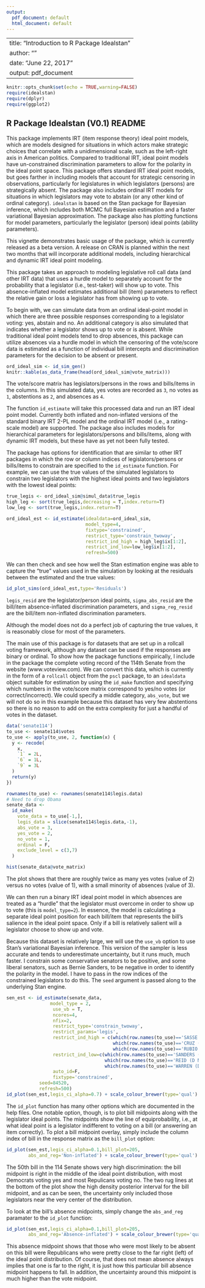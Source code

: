 ```yaml
---
output:
  pdf_document: default
  html_document: default
---
```

---
title: "Introduction to R Package Idealstan"
author: ""
date: "June 22, 2017"
output: pdf_document
---

```r
knitr::opts_chunk$set(echo = TRUE,warning=FALSE)
require(idealstan)
require(dplyr)
require(ggplot2)
```

## R Package Idealstan (V0.1) README

This package implements IRT (item response theory) ideal point models, which are models designed for situations in which actors make strategic choices that correlate with a unidimensional scale, such as the left-right axis in American politics. Compared to traditional IRT, ideal point models have un-constrained discrimination parameters to allow for the polarity in the ideal point space. This package offers standard IRT ideal point models, but goes farther in including models that account for strategic censoring in observations, particularly for legislatures in which legislators (persons) are strategically absent. The package also includes ordinal IRT models for situations in which legislators may vote to abstain (or any other kind of ordinal category). `idealstan` is based on the Stan package for Bayesian inference, which includes both MCMC full Bayesian estimation and a faster variational Bayesian approximation. The package also has plotting functions for model parameters, particularly the legislator (person) ideal points (ability parameters).

This vignette demonstrates basic usage of the package, which is currently released as a beta version. A release on CRAN is planned within the next two months that will incorporate additional models, including hierarchical and dynamic IRT ideal point modeling.

This package takes an approach to modeling legislative roll call data (and other IRT data) that uses a hurdle model to separately account for the probability that a legislator (i.e., test-taker) will show up to vote. This absence-inflated model estimates additional bill (item) parameters to reflect the relative gain or loss a legislator has from showing up to vote. 

To begin with, we can simulate data from an ordinal ideal-point model in which there are three possible responses corresponding to a legislator voting: yes, abstain and no. An additional category is also simulated that indicates whether a legislator shows up to vote or is absent. While traditional ideal point models tend to drop absences, this package can utilize absences via a hurdle model in which the censoring of the vote/score data is estimated as a function of individual bill intercepts and discrimination parameters for the decision to be absent or present.

```r

ord_ideal_sim <- id_sim_gen()
knitr::kable(as_data_frame(head(ord_ideal_sim@vote_matrix)))
```

The vote/score matrix has legislators/persons in the rows and bills/items in the columns. In this simulated data, yes votes are recorded as `3`, no votes as `1`, abstentions as `2`, and absences as `4`. 

The function `id_estimate` will take this processed data and run an IRT ideal point model. Currently both inflated and non-inflated versions of the standard binary IRT 2-PL model and the ordinal IRT model (i.e., a rating-scale model) are supported. The package also includes models for hierarchical parameters for legislators/persons and bills/items, along with dynamic IRT models, but these have as yet not been fully tested.

The package has options for identification that are similar to other IRT packages in which the row or column indices of legislators/persons or bills/items to constrain are specified to the `id_estimate` function. For example, we can use the true values of the simulated legislators to constrain two legislators with the highest ideal points and two legislators with the lowest ideal points:

```r
true_legis <- ord_ideal_sim@simul_data$true_legis
high_leg <- sort(true_legis,decreasing = T,index.return=T)
low_leg <- sort(true_legis,index.return=T)

ord_ideal_est <- id_estimate(idealdata=ord_ideal_sim,
                             model_type=4,
                             fixtype='constrained',
                             restrict_type='constrain_twoway',
                             restrict_ind_high = high_leg$ix[1:2],
                             restrict_ind_low=low_leg$ix[1:2],
                             refresh=500)
```

We can then check and see how well the Stan estimation engine was able to capture the "true" values used in the simulation by looking at the residuals between the estimated and the true values:

```r
id_plot_sims(ord_ideal_est,type='Residuals')
```

`legis_resid` are the legislator/person ideal points, `sigma_abs_resid` are the bill/item absence-inflated discrimination parameters, and `sigma_reg_resid` are the bill/item non-inflated discrimination parameters.

Although the model does not do a perfect job of capturing the true values, it is reasonably close for most of the parameters.

The main use of this package is for datasets that are set up in a rollcall voting framework, although any dataset can be used if the responses are binary or ordinal. To show how the package functions empirically, I include in the package the complete voting record of the 114th Senate from the website (www.voteview.com). We can convert this data, which is currently in the form of a `rollcall` object from the `pscl` package, to an `idealdata` object suitable for estimation by using the `id_make` function and specifying which numbers in the vote/score matrix correspond to yes/no votes (or correct/incorrect). We could specify a middle category, `abs_vote`, but we will not do so in this example because this dataset has very few abstentions so there is no reason to add on the extra complexity for just a handful of votes in the dataset. 

```r

data('senate114')
to_use <- senate114$votes
to_use <- apply(to_use, 2, function(x) {
  y <- recode(
    x,
    `1` = 2L,
    `6` = 1L,
    `9` = 3L
  )
  return(y)
})

rownames(to_use) <- rownames(senate114$legis.data)
# Need to drop Obama
senate_data <-
  id_make(
    vote_data = to_use[-1,],
    legis_data = slice(senate114$legis.data,-1),
    abs_vote = 3,
    yes_vote = 2,
    no_vote = 1,
    ordinal = F,
    exclude_level = c(3,7)
  )

hist(senate_data@vote_matrix)

```

The plot shows that there are roughly twice as many yes votes (value of 2) versus no votes (value of 1), with a small minority of absences (value of 3).

We can then run a binary IRT ideal point model in which absences are treated as a "hurdle" that the legislator must overcome in order to show up to vote (this is `model_type=2`). In essence, the model is calculating a separate ideal point position for each bill/item that represents the bill's salience in the ideal point space. Only if a bill is relatively salient will a legislator choose to show up and vote.

Because this dataset is relatively large, we will use the `use_vb` option to use Stan's variational Bayesian inference. This version of the sampler is less accurate and tends to underestimate uncertainty, but it runs much, much faster. I constrain some conservative senators to be positive, and some liberal senators, such as Bernie Sanders, to be negative in order to identify the polarity in the model. I have to pass in the row indices of the constrained legislators to do this. The `seed` argument is passed along to the underlying Stan engine.

```r
sen_est <- id_estimate(senate_data,
                model_type = 2,
                 use_vb = T,
                 ncores=4,
                 nfix=2,
                 restrict_type='constrain_twoway',
                 restrict_params='legis',
                 restrict_ind_high = c(which(row.names(to_use)=='SASSE (R NE)'),
                                       which(row.names(to_use)=='CRUZ (R TX)'),
                                       which(row.names(to_use)=='RUBIO (R FL)')),
                 restrict_ind_low=c(which(row.names(to_use)=='SANDERS (Indep VT)'),
                                    which(row.names(to_use)=='REID (D NV)'),
                                    which(row.names(to_use)=='WARREN (D MA)')),
                 auto_id=F,
                 fixtype='constrained',
            seed=84520,
            refresh=500)
id_plot(sen_est,legis_ci_alpha=0.7) + scale_colour_brewer(type='qual')
```

The `id_plot` function has many other options which are documented in the help files. One notable option, though, is to plot bill midpoints along with the legislator ideal points. The midpoints show the line of equiprobability, i.e., at what ideal point is a legislator indifferent to voting on a bill (or answering an item correctly). To plot a bill midpoint overlay, simply include the column index of bill in the response matrix as the `bill_plot` option:

```r
id_plot(sen_est,legis_ci_alpha=0.1,bill_plot=205,
        abs_and_reg='Non-inflated') + scale_colour_brewer(type='qual')
```

The 50th bill in the 114 Senate shows very high discrimination: the bill midpoint is right in the middle of the ideal point distribution, with most Democrats voting yes and most Repulicans voting no. The two rug lines at the bottom of the plot show the high density posterior interval for the bill midpoint, and as can be seen, the uncertainty only included those legislators near the very center of the distribution.

To look at the bill's absence midpoints, simply change the `abs_and_reg` paramater to the `id_plot` function:

```r

id_plot(sen_est,legis_ci_alpha=0.1,bill_plot=205,
        abs_and_reg='Absence-inflated') + scale_colour_brewer(type='qual')
```

This absence midpoint shows that those who were most likely to be absent on this bill were Republicans who were pretty close to the far right (left) of the ideal point distribution. Of course, that does not mean absence always implies that one is far to the right, it is just how this particular bill absence midpoint happens to fall. In addition, the uncertainty around this midpoint is much higher than the vote midpoint.